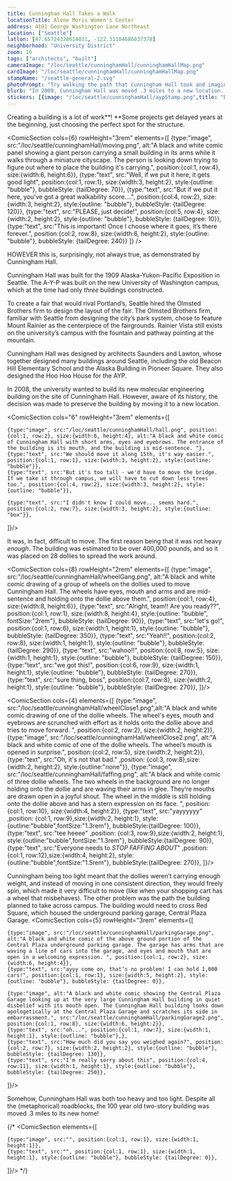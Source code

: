 ```yaml
---
title: Cunningham Hall Takes a Walk
locationTitle: Alene Moris Women's Center
address: 4101 George Washington Lane Northeast
location: ["Seattle"] 
latlon: [47.65724328614031, -122.31104686037378]
neighborhood: "University District"
zoom: 16
tags: ["architects", "built"]
cameraImage: "/loc/seattle/cunninghamHall/cunninghamHallMap.png"
cardImage: "/loc/seattle/cunninghamHall/cunninghamHallMap.png"
stampName: "/seattle-general-2.svg"
photoPrompt: "Try walking the path that Cunningham Hall took and imagine what it was like! Are there places that would be hard to move a building?"
blurb: "In 2009, Cunningham Hall was moved .3 miles to a new location. At 100 years old, it's one of only a few buildings still around from the Alaksa-Yukon-Pacific exposition."
stickers: [{image: "/loc/seattle/cunninghamHall/aypStamp.png",title: "Exposition Logo of the Alaska-Yukon-Pacific.", linkOut: "https://www.loc.gov/resource/g4284s.ct011997/?r=0.059,0.604,0.155,0.105,0"},{image: "/loc/seattle/cunninghamHall/aypBanner.png", linkOut: "https://www.loc.gov/resource/g4284s.ct011997/?r=0.778,0.593,0.153,0.105,0"}, {image: "/loc/seattle/cunninghamHall/seattleUSA.png", linkOut: "https://www.loc.gov/resource/g4284s.ct011997/?r=0.303,0.534,0.38,0.26,0"},{image: "/loc/seattle/cunninghamHall/hallSticker.png"}]
---
```


Creating a building is a lot of work**! **Some projects get delayed years at the beginning, just choosing the perfect spot for the structure. 

<ComicSection cols={6} rowHeight="3rem" elements={[
    {type:"image", src:"/loc/seattle/cunninghamHall/moving.png", alt:"A black and white comic panel showing a giant person carrying a small building in its arms while it walks through a miniature cityscape. The person is looking down trying to figure out where to place the building it's carrying.", position:{col:1, row:4}, size:{width:6, height:6}},
    {type:"text", src:"Well, if we put it here, it gets good light", position:{col:1, row:1}, size:{width:3, height:2}, style:{outline: "bubble"}, bubbleStyle: {tailDegree: 70}},
    {type:"text", src:"But if we put it here, you’ve got a great walkability score....", position:{col:4, row:2}, size:{width:3, height:2}, style:{outline: "bubble"}, bubbleStyle: {tailDegree: 120}},
    {type:"text", src:"PLEASE, just decide!", position:{col:5, row:4}, size:{width:2, height:2}, style:{outline: "bubble"}, bubbleStyle: {tailDegree: 10}},
    {type:"text", src:"This is important! Once I choose where it goes, it’s there forever.", position:{col:2, row:8}, size:{width:6, height:2}, style:{outline: "bubble"}, bubbleStyle: {tailDegree: 240}}
]} />

HOWEVER this is, surprisingly, not always true, as demonstrated by Cunningham Hall. 

Cunningham Hall was built for the 1909 Alaska-Yukon-Pacific Exposition in Seattle. The A-Y-P was built on the new University of Washington campus, which at the time had only *three* buildings constructed.

To create a fair that would rival Portland’s, Seattle hired the Olmsted Brothers firm to design the layout of the fair. The Olmsted Brothers firm, familiar with Seattle from designing the city’s park system, chose to feature Mount Rainier as the centerpiece of the fairgrounds. Rainier Vista still exists on the university’s campus with the fountain and pathway pointing at the mountain.

<LOCItem
    type="map"
    caption="Authorized bird's eye view of the Alaska-Yukon-Pacific Exposition."
    alt="A colorized drawing depicting a bird’s eye view of the Alaska-Yukon-Pacific Expostion fair grounds in 1909."
    image="/loc/seattle/cunninghamHall/bigMap.png"
    linkOut="https://www.loc.gov/resource/g4284s.ct011997/?r=-0.403,0.311,1.133,0.777,0"/>

Cunningham Hall was designed by architects Saunders and Lawton, whose together designed many buildings around Seattle, including the old Beacon Hill Elementary School and the Alaska Building in Pioneer Square. They also designed the Hoo Hoo House for the AYP.

<LOCItem
    type="pnp"
    caption="The Hoo Hoo House was built for and by the Hoo Hoo Club which was a fraternity for people in the lumber business. With its wooden architecture, it stood out like a sore thumb compared to the other stucco-clad buildings of the A-Y-P."
    alt="A black and white photograph showing the front of the Hoo Hoo Club, a multi-storied wooden building. "
    image="/loc/seattle/cunninghamHall/hoo.png"
    linkOut="https://www.loc.gov/resource/hhh.wa0056.photos/?sp=3"/>

In 2008, the university wanted to build its new molecular engineering building on the site of Cunningham Hall. However, aware of its history, the decision was made to preserve the building by moving it to a new location.

<ComicSection cols="6" rowHeight="3rem" elements={[

    {type:"image", src:"/loc/seattle/cunninghamHall/hall.png", position:{col:1, row:2}, size:{width:6, height:4}, alt:"A black and white comic of Cunningham Hall with short arms, eyes and eyebrows. The entrance of the building is its mouth, and the building is mid-sentence. "},
    {type:"text", src:"We should move it along 15th, it's way easier.", position:{col:1, row:1}, size:{width:3, height:2}, style:{outline: "bubble"}},
    {type:"text", src:"But it's too tall - we'd have to move the bridge. If we take it through campus, we will have to cut down less trees too.", position:{col:4, row:2}, size:{width:3, height:2}, style:{outline: "bubble"}},

    {type:"text", src:"I didn't know I could move... seems hard.", position:{col:2, row:7}, size:{width:3, height:2}, style:{outline: "box"}},
]}/> 

It was, in fact, difficult to move. The first reason being that it was not heavy *enough*. The building was estimated to be over 400,000 pounds, and so it was placed on 28 dollies to spread the work around.

<ComicSection cols={8} rowHeight="2rem" elements={[
    {type:"image", src:"/loc/seattle/cunninghamHall/wheelGang.png", alt:"A black and white comic drawing of a group of wheels on the dollies used to move Cunningham Hall. The wheels have eyes, mouth and arms and are mid-sentence and holding onto the dollie above them.", position:{col:1, row:4}, size:{width:8, height:6}},
    {type:"text", src:"Alright, team!! Are you ready??", position:{col:1, row:1}, size:{width:8, height:4}, style:{outline: "bubble", fontSize:"2rem"}, bubbleStyle: {tailDegree: 90}},
    {type:"text", src:"let's go!", position:{col:1, row:6}, size:{width:1, height:1}, style:{outline: "bubble"}, bubbleStyle: {tailDegree: 350}},
    {type:"text", src:"Yeah!!", position:{col:2, row:8}, size:{width:1, height:1}, style:{outline: "bubble"}, bubbleStyle: {tailDegree: 290}},
    {type:"text", src:"wahoo!!", position:{col:8, row:5}, size:{width:1, height:1}, style:{outline: "bubble"}, bubbleStyle: {tailDegree: 150}},
    {type:"text", src:"we got this!", position:{col:6, row:9}, size:{width:1, height:1}, style:{outline: "bubble"}, bubbleStyle: {tailDegree: 270}},
    {type:"text", src:"sure thing, boss", position:{col:7, row:8}, size:{width:2, height:1}, style:{outline: "bubble"}, bubbleStyle: {tailDegree: 270}},
]}/> 

<ComicSection cols={4} elements={[
    {type:"image", src:"/loc/seattle/cunninghamHall/wheelClose1.png",alt:"A black and white comic drawing of one of the dollie wheels. The wheel's eyes, mouth and eyebrows are scrunched with effort as it holds onto the dollie above and tries to move forward. ", position:{col:2, row:2}, size:{width:2, height:2}},
    {type:"image", src:"/loc/seattle/cunninghamHall/wheelClose2.png", alt:"A black and white comic of one of the dollie wheels. The wheel’s mouth is opened in surprise.", position:{col:2, row:5}, size:{width:2, height:2}},
    {type:"text", src:"Oh, it's not that bad." ,position: {col:3, row:8},size:{width:2, height:2}, style:{outline:"none"}},
    {type:"image", src:"/loc/seattle/cunninghamHall/faffing.png", alt:"A black and white comic of three dollie wheels. The two wheels in the background are no longer holding onto the dollie and are waving their arms in glee. They’re mouths are drawn open in a joyful shout. The wheel in the middle is still holding onto the dollie above and has a stern expression on its face. ", position:{col:1, row:10}, size:{width:4, height:2}},
    {type:"text", src:"yayyyyyy" ,position: {col:1, row:9},size:{width:2, height:1}, style:{outline:"bubble",fontSize:"1.3rem"}, bubbleStyle:{tailDegree: 100}},
    {type:"text", src:"tee heeee" ,position: {col:3, row:9},size:{width:2, height:1}, style:{outline:"bubble",fontSize:"1.3rem"}, bubbleStyle:{tailDegree: 90}},
    {type:"text", src:"Everyone needs to *STOP FAFFING ABOUT*" ,position: {col:1, row:12},size:{width:4, height:2}, style:{outline:"bubble",fontSize:"1.5rem"}, bubbleStyle:{tailDegree: 270}},
]}/>

Cunningham being too light meant that the dollies weren’t carrying enough weight, and instead of moving in one consistent direction, they would freely spin, which made it very difficult to move (like when your shopping cart has a wheel that misbehaves). The other problem was the path the building planned to take across campus. The building would need to cross Red Square, which housed the underground parking garage, Central Plaza Garage. 
<ComicSection cols={5} rowHeight="3rem" elements={[

    {type:"image", src:"/loc/seattle/cunninghamHall/parkingGarage.png", alt:"A black and white comic of the above ground portion of the Central Plaza underground parking garage. The garage has arms that are waving a line of cars into the garage, and eyes and mouth that are open in a welcoming expression. ", position:{col:1, row:2}, size:{width:6, height:4}},
    {type:"text", src:"ayyy come on, that’s no problem! I can hold 1,000 cars!", position:{col:1, row:1}, size:{width:5, height:2}, style:{outline: "bubble"}, bubbleStyle: {tailDegree: 0}},

    {type:"image", alt:"A black and white comic showing the Central Plaza Garage looking up at the very large Cunningham Hall building in quiet disbelief with its mouth open. The Cunningham Hall building looks down apologetically at the Central Plaza Garage and scratches its side in embarrassment.", src:"/loc/seattle/cunninghamHall/parkingGarage2.png", position:{col:1, row:8}, size:{width:6, height:2}},
    {type:"text", src:"oh...", position:{col:1, row:7}, size:{width:1, height:1}, style:{outline: "bubble"},},
    {type:"text", src:"How much did you say you weighed again?", position:{col:2, row:7}, size:{width:2, height:2}, style:{outline: "bubble"}, bubbleStyle: {tailDegree: 130}},
    {type:"text", src:"I'm really sorry about this", position:{col:4, row:11}, size:{width:1, height:1}, style:{outline: "bubble"}, bubbleStyle: {tailDegree: 250}},
]}/>  

Somehow, Cunningham Hall was both too heavy and too light. Despite all the (metaphorical) roadblocks, the 100 year old two-story building was moved .3 miles to its new home! 

{/* <ComicSection elements={[

    {type:"image", src:"", position:{col:1, row:1}, size:{width:1, height:1}},
    {type:"text", src:"", position:{col:1, row:1}, size:{width:1, height:1}, style:{outline: "bubble"}, bubbleStyle: {tailDegree: 0}},

]}/>  */}
